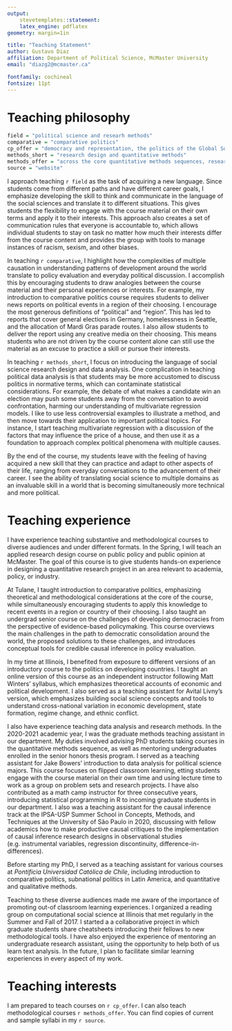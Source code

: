 ```yaml
---
output: 
    stevetemplates::statement:
    latex_engine: pdflatex
geometry: margin=1in

title: "Teaching Statement"
author: Gustavo Diaz
affiliation: Department of Political Science, McMaster University
email: "diazg2@mcmaster.ca"

fontfamily: cochineal
fontsize: 11pt
---
```


# Teaching philosophy

```r
field = "political science and researh methods"
comparative = "comparative politics"
cp_offer = "democracy and representation, the politics of the Global South, and evidence-informed policy making"
methods_short = "research design and quantitative methods"
methods_offer = "across the core quantitative methods sequences, research design, causal inference, data science, and computational social science"
source = "website"
```


I approach teaching `r field` as the task of acquiring a new language. Since students come from different paths and have different career goals, I emphasize developing the skill to think and communicate in the language of the social sciences and translate it to different situations. This gives students the flexibility to engage with the course material on their own terms and apply it to their interests. This approach also creates a set of communication rules that everyone is accountable to, which allows individual students to stay on task no matter how much their interests differ from the course content and provides the group with tools to manage instances of racism, sexism, and other biases.

In teaching `r comparative`, I highlight how the complexities of multiple causation in understanding patterns of development around the world translate to policy evaluation and everyday political discussion. I accomplish this by encouraging students to draw analogies between the course material and their personal experiences or interests. For example, my introduction to comparative politics course requires students to deliver news reports on political events in a region of their choosing. I encourage the most generous definitions of "political" and "region". This has led to reports that cover general elections in Germany, homelessness in Seattle, and the allocation of Mardi Gras parade routes. I also allow students to deliver the report using any creative media on their choosing. This means students who are not driven by the course content alone can still use the material as an excuse to practice a skill or pursue their interests.

In teaching `r methods_short`, I focus on introducing the language of social science research design and data analysis. One complication in teaching political data analysis is that students may be more accustomed to discuss politics in normative terms, which can contaminate statistical considerations. For example, the debate of what makes a candidate win an election may push some students away from the conversation to avoid confrontation, harming our understanding of multivariate regression models. I like to use less controversial examples to illustrate a method, and then move towards their application to important political topics. For instance, I start teaching multivariate regression with a discussion of the factors that may influence the price of a house, and then use it as a foundation to approach complex political phenomena with multiple causes.

By the end of the course, my students leave with the feeling of having acquired a new skill that they can practice and adapt to other aspects of their life, ranging from everyday conversations to the advancement of their career. I see the ability of translating social science to multiple domains as an invaluable skill in a world that is becoming simultaneously more technical and more political.

# Teaching experience

I have experience teaching substantive and methodological courses to diverse audiences and under different formats. In the Spring, I will teach an applied research design course on public policy and public opinion at McMaster. The goal of this course is to give students hands-on experience in designing a quantitative research project in an area relevant to academia, policy, or industry. 

At Tulane, I taught introduction to comparative politics, emphasizing theoretical and methodological considerations at the core of the course, while simultaneously encouraging students to apply this knowledge to recent events in a region or country of their choosing. I also taught an undergrad senior course on the challenges of developing democracies from the perspective of evidence-based policymaking. This course overviews the main challenges in the path to democratic consolidation around the world, the proposed solutions to these challenges, and introduces conceptual tools for credible causal inference in policy evaluation.

In my time at Illinois, I benefited from exposure to different versions of an introductory course to the politics on developing countries. I taught an online version of this course as an independent instructor following Matt Winters' syllabus, which emphasizes theoretical accounts of economic and political development. I also served as a teaching assistant for Avital Livny's version, which emphasizes building social science concepts and tools to understand cross-national variation in economic development, state formation, regime change, and ethnic conflict.

I also have experience teaching data analysis and research methods. In the 2020-2021 academic year, I was the graduate methods teaching assistant in our department. My duties involved advising PhD students taking courses in the quantitative methods sequence, as well as mentoring undergraduates enrolled in the senior honors thesis program. I served as a teaching assistant for Jake Bowers' introduction to data analysis for political science majors. This course focuses on flipped classroom learning, etting students engage with the course material on their own time and using lecture time to work as a group on problem sets and research projects. I have also contributed as a math camp instructor for three consecutive years, introducing statistical programming in R to incoming graduate students in our department. I also was a teaching assistant for the causal inference track at the IPSA-USP Summer School in Concepts, Methods, and Techniques at the University of São Paulo in 2020, discussing with fellow academics how to make productive causal critiques to the implementation of causal inference research designs in observational studies (e.g. instrumental variables, regression discontinuity, difference-in-differences).

Before starting my PhD, I served as a teaching assistant for various courses at *Pontificia Universidad Católica de Chile*, including introduction to comparative politics, subnational politics in Latin America, and quantitative and qualitative methods.

Teaching to these diverse audiences made me aware of the importance of promoting out-of classroom learning experiences. I organized a reading group on computational social science at Illinois that met regularly in the Summer and Fall of 2017. I started a a collaborative project in which graduate students share cheatsheets introducing their fellows to new methodological tools. I have also enjoyed the experience of mentoring an undergraduate research assistant, using the opportunity to help both of us learn text analysis. In the future, I plan to facilitate similar learning experiences in every aspect of my work.

# Teaching interests

I am prepared to teach courses on `r cp_offer`. I can also teach methodological courses `r methods_offer`. You can find copies of current and sample syllabi in my `r source`.
